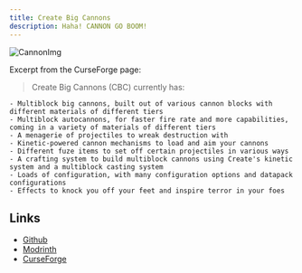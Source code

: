 ```yaml
---
title: Create Big Cannons
description: Haha! CANNON GO BOOM!
---
```



![CannonImg](https://imgur.com/7QtjTc6.png)

Excerpt from the CurseForge page:

> Create Big Cannons (CBC) currently has:

    - Multiblock big cannons, built out of various cannon blocks with different materials of different tiers
    - Multiblock autocannons, for faster fire rate and more capabilities, coming in a variety of materials of different tiers
    - A menagerie of projectiles to wreak destruction with
    - Kinetic-powered cannon mechanisms to load and aim your cannons
    - Different fuze items to set off certain projectiles in various ways
    - A crafting system to build multiblock cannons using Create's kinetic system and a multiblock casting system
    - Loads of configuration, with many configuration options and datapack configurations
    - Effects to knock you off your feet and inspire terror in your foes

## Links

- [Github](https://github.com/Cannoneers-of-Create/CreateBigCannons) <Icon name="simple-icons:github" size="1.2em" class="inline-icon" />
- [Modrinth](https://modrinth.com/mod/create-big-cannons) <Icon name="simple-icons:modrinth" size="1.2em" class="inline-icon" />
- [CurseForge](https://www.curseforge.com/minecraft/mc-mods/create-big-cannons) <Icon name="simple-icons:curseforge" size="1.2em" class="inline-icon" />
